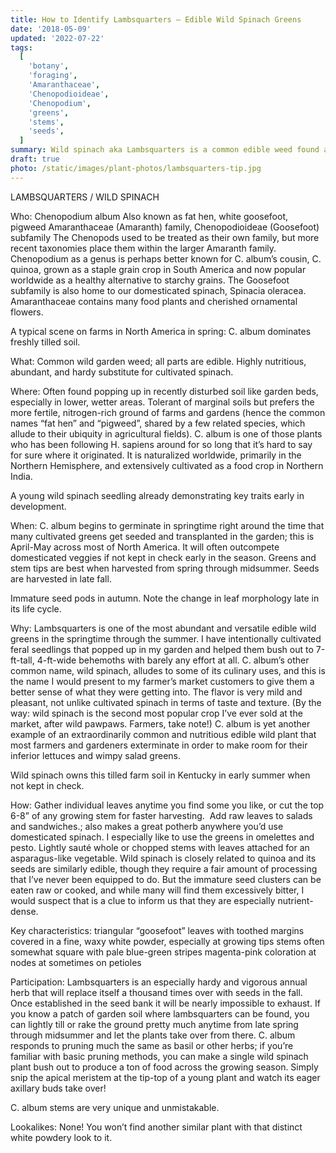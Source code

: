 ```yaml
---
title: How to Identify Lambsquarters — Edible Wild Spinach Greens
date: '2018-05-09'
updated: '2022-07-22'
tags:
  [
    'botany',
    'foraging',
    'Amaranthaceae',
    'Chenopodioideae',
    'Chenopodium',
    'greens',
    'stems',
    'seeds',
  ]
summary: Wild spinach aka Lambsquarters is a common edible weed found all around the world and featured in Mexican and Indian cuisine. Learn how to identify and work with these delicious wild greens.
draft: true
photo: /static/images/plant-photos/lambsquarters-tip.jpg
---
```



<div className="rounded-lg bg-gray-100 p-4 dark:bg-gray-800">
  <TOCInline toc={props.toc} toHeading={3} asDisclosure />
</div>

LAMBSQUARTERS / WILD SPINACH

Who:
Chenopodium album
Also known as fat hen, white goosefoot, pigweed
Amaranthaceae (Amaranth) family, Chenopodioideae (Goosefoot) subfamily
The Chenopods used to be treated as their own family, but more recent taxonomies place them within the larger Amaranth family. Chenopodium as a genus is perhaps better known for C. album’s cousin, C. quinoa, grown as a staple grain crop in South America and now popular worldwide as a healthy alternative to starchy grains. The Goosefoot subfamily is also home to our domesticated spinach, Spinacia oleracea. Amaranthaceae contains many food plants and cherished ornamental flowers.

A typical scene on farms in North America in spring: C. album dominates freshly tilled soil.

What:
Common wild garden weed; all parts are edible.
Highly nutritious, abundant, and hardy substitute for cultivated spinach.

Where:
Often found popping up in recently disturbed soil like garden beds, especially in lower, wetter areas. Tolerant of marginal soils but prefers the more fertile, nitrogen-rich ground of farms and gardens (hence the common names “fat hen” and “pigweed”, shared by a few related species, which allude to their ubiquity in agricultural fields).
C. album is one of those plants who has been following H. sapiens around for so long that it’s hard to say for sure where it originated. It is naturalized worldwide, primarily in the Northern Hemisphere, and extensively cultivated as a food crop in Northern India.

A young wild spinach seedling already demonstrating key traits early in development.

When:
C. album begins to germinate in springtime right around the time that many cultivated greens get seeded and transplanted in the garden; this is April-May across most of North America. It will often outcompete domesticated veggies if not kept in check early in the season.
Greens and stem tips are best when harvested from spring through midsummer.
Seeds are harvested in late fall.

Immature seed pods in autumn. Note the change in leaf morphology late in its life cycle.

Why:
Lambsquarters is one of the most abundant and versatile edible wild greens in the springtime through the summer. I have intentionally cultivated feral seedlings that popped up in my garden and helped them bush out to 7-ft-tall, 4-ft-wide behemoths with barely any effort at all.
C. album’s other common name, wild spinach, alludes to some of its culinary uses, and this is the name I would present to my farmer’s market customers to give them a better sense of what they were getting into. The flavor is very mild and pleasant, not unlike cultivated spinach in terms of taste and texture. (By the way: wild spinach is the second most popular crop I’ve ever sold at the market, after wild pawpaws. Farmers, take note!)
C. album is yet another example of an extraordinarily common and nutritious edible wild plant that most farmers and gardeners exterminate in order to make room for their inferior lettuces and wimpy salad greens.

Wild spinach owns this tilled farm soil in Kentucky in early summer when not kept in check.

How:
Gather individual leaves anytime you find some you like, or cut the top 6-8” of any growing stem for faster harvesting. 
Add raw leaves to salads and sandwiches.; also makes a great potherb anywhere you’d use domesticated spinach. I especially like to use the greens in omelettes and pesto.
Lightly sauté whole or chopped stems with leaves attached for an asparagus-like vegetable.
Wild spinach is closely related to quinoa and its seeds are similarly edible, though they require a fair amount of processing that I’ve never been equipped to do. But the immature seed clusters can be eaten raw or cooked, and while many will find them excessively bitter, I would suspect that is a clue to inform us that they are especially nutrient-dense.

Key characteristics:
triangular “goosefoot” leaves with toothed margins covered in a fine, waxy white powder, especially at growing tips
stems often somewhat square with pale blue-green stripes
magenta-pink coloration at nodes at sometimes on petioles

Participation:
Lambsquarters is an especially hardy and vigorous annual herb that will replace itself a thousand times over with seeds in the fall. Once established in the seed bank it will be nearly impossible to exhaust. If you know a patch of garden soil where lambsquarters can be found, you can lightly till or rake the ground pretty much anytime from late spring through midsummer and let the plants take over from there.
C. album responds to pruning much the same as basil or other herbs; if you’re familiar with basic pruning methods, you can make a single wild spinach plant bush out to produce a ton of food across the growing season. Simply snip the apical meristem at the tip-top of a young plant and watch its eager axillary buds take over!

C. album stems are very unique and unmistakable.

Lookalikes:
None! You won’t find another similar plant with that distinct white powdery look to it.
